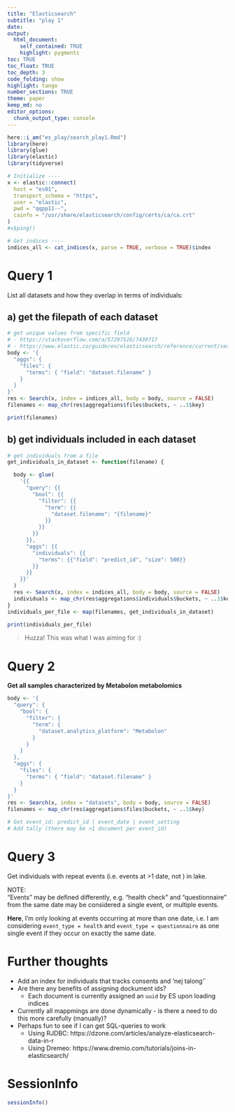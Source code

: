 ```yaml
---
title: "Elasticsearch"
subtitle: "play 1"
date: 
output:
  html_document:
    self_contained: TRUE
    highlight: pygments
toc: TRUE
toc_float: TRUE
toc_depth: 3
code_folding: show
highlight: tango
number_sections: TRUE
theme: paper
keep_md: no
editor_options: 
  chunk_output_type: console
---
```


```r
here::i_am("es_play/search_play1.Rmd")
library(here)
library(glue)
library(elastic)
library(tidyverse)

# Initialize ----
x <- elastic::connect(
  host = "es01", 
  transport_schema = "https", 
  user = "elastic", 
  pwd = "qqpp11--",
  cainfo = "/usr/share/elasticsearch/config/certs/ca/ca.crt"
)
#x$ping()

# Get indices ----
indices_all <- cat_indices(x, parse = TRUE, verbose = TRUE)$index
```

# Query 1

List all datasets and how they overlap in terms of individuals:

## a) get the filepath of each dataset
```r
# get unique values from specific field
# - https://stackoverflow.com/a/57297526/7439717
# - https://www.elastic.co/guide/en/elasticsearch/reference/current/search-aggregations-bucket-terms-aggregation.html
body <- '{
  "aggs": {
    "files": {
      "terms": { "field": "dataset.filename" }
    }
  }
}'
res <- Search(x, index = indices_all, body = body, source = FALSE)
filenames <- map_chr(res$aggregations$files$buckets, ~ ..1$key)

print(filenames)
```

## b) get individuals included in each dataset
```r
# get individuals from a file
get_individuals_in_dataset <- function(filename) {

  body <- glue(
    '{{
      "query": {{
        "bool": {{
          "filter": {{
            "term": {{
              "dataset.filename": "{filename}"
            }}
          }}
        }}
      }}, 
      "aggs": {{
        "individuals": {{
          "terms": {{"field": "predict_id", "size": 500}}
        }}
      }}
    }}'
  )
  res <- Search(x, index = indices_all, body = body, source = FALSE)
  individuals <- map_chr(res$aggregations$individuals$buckets, ~ ..1$key)  
}
individuals_per_file <- map(filenames, get_individuals_in_dataset)
```

```r
print(individuals_per_file)
```

> Huzza! This was what I was aiming for :)




# Query 2
**Get all samples characterized by Metabolon metabolomics**

```r
body <- '{
  "query": {
    "bool": {
      "filter": {
        "term": {
          "dataset.analytics_platform": "Metabolon"
        }
      }
    }
  }, 
  "aggs": {
    "files": {
      "terms": { "field": "dataset.filename" }
    }
  }  
}'
res <- Search(x, index = "datasets", body = body, source = FALSE)
filenames <- map_chr(res$aggregations$files$buckets, ~ ..1$key)

# Get event_id: predict_id | event_date | event_setting
# Add tally (there may be >1 document per event_id)

```



# Query 3
Get individuals with repeat events (i.e. events at >1 date, not ) in lake.

NOTE:   
"Events" may be defined differently, e.g. "health check" and "questionnaire" 
from the same date may be considered a single event, or multiple events. 

**Here**, I'm only looking at events occurring at more than one date, i.e. I am
considering `event_type = health` and `event_type = questionnaire` as one single
event if they occur on exactly the same date.



# Further thoughts

* Add an index for individuals that tracks consents and 'nej talong'`
<br>
* Are there any benefits of assigning dockument ids? 
    + Each document is currently assigned an `uuid` by ES upon loading indices
<br>
* Currently all mappmings are done dynamically - is there a need to do this more
  carefully (manually)?
<br>
* Perhaps fun to see if I can get SQL-queries to work
    + Using RJDBC: https://dzone.com/articles/analyze-elasticsearch-data-in-r
    + Using Dremeo: https://www.dremio.com/tutorials/joins-in-elasticsearch/


# SessionInfo
```r
sessionInfo()
```





